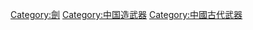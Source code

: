 {{cat main|劍 (中國)}}
[[Category:劍|Category:劍]]
[[Category:中国造武器|Category:中国造武器]]
[[Category:中國古代武器|Category:中國古代武器]]